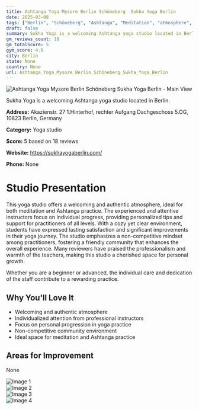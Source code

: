 ```yaml
---
title: Ashtanga Yoga Mysore Berlin Schöneberg  Sukha Yoga Berlin
date: 2025-03-08
tags: ["Berlin", "Schöneberg", "Ashtanga", "Meditation", "atmosphere", "individual attention", "Berlin"]  
draft: false
summary: Sukha Yoga is a welcoming Ashtanga yoga studio located in Berlin.
gm_reviews_count: 18
gm_totalScore: 5
gym_score: 4.0
city: Berlin
state: None
country: None
url: Ashtanga_Yoga_Mysore_Berlin_Schöneberg_Sukha_Yoga_Berlin
---
```


<div className="aspect-[16/9] relative my-8">
  <img 
    src="https://lh5.googleusercontent.com/p/AF1QipNXHhoXSIH7nEPC1HyRghLFpSNKMCy5_wNL8P4J=w1920-h1080-k-no"
    alt="Ashtanga Yoga Mysore Berlin Schöneberg  Sukha Yoga Berlin - Main View"
    className="object-cover absolute inset-0 w-full h-full rounded-lg"
  />
</div>

Sukha Yoga is a welcoming Ashtanga yoga studio located in Berlin.

**Address:** Akazienstr. 27 1.Hinterhof, rechter Aufgang Dachgeschoss 5.OG, 10823 Berlin, Germany

**Category:** Yoga studio

**Score:** 5 based on 18 reviews

**Website:** https://sukhayogaberlin.com/

**Phone:** None

# Studio Presentation

This yoga studio offers a welcoming and authentic atmosphere, ideal for both meditation and Ashtanga practice. The experienced and attentive instructors focus on individual progress, providing personalized tips and support for practitioners of all levels. With a cozy yet clear environment, students have expressed lasting satisfaction and significant improvements in their yoga journey. The studio emphasizes a non-competitive mindset among practitioners, fostering a friendly community that enhances the overall experience. Many reviewers have praised the professionalism and warmth of the teachers, making this studio a cherished space for personal growth.

Whether you are a beginner or advanced, the individual care and dedication of the staff contribute to a rewarding practice.

## Why You'll Love It

- Welcoming and authentic atmosphere
- Individualized attention from professional instructors
- Focus on personal progression in yoga practice
- Non-competitive community environment
- Ideal space for meditation and Ashtanga practice

## Areas for Improvement

None

<div className="grid grid-cols-1 xl:grid-cols-2 gap-4 my-8">
<div className="aspect-[4/3] relative"><img src="https://lh5.googleusercontent.com/p/AF1QipMmI7mThTt-ixwm8htjm7j-rccJLDGqAqbnrHBd=w1920-h1080-k-no" alt="Image 1" className="object-cover absolute inset-0 w-full h-full rounded-lg" /></div>
<div className="aspect-[4/3] relative"><img src="https://lh5.googleusercontent.com/p/AF1QipMgqfIgH0-nt6qiSDGQE7FhYTZs9Hce27JX_Drx=w1920-h1080-k-no" alt="Image 2" className="object-cover absolute inset-0 w-full h-full rounded-lg" /></div>
<div className="aspect-[4/3] relative"><img src="https://lh5.googleusercontent.com/p/AF1QipPGq7kBiH_2MoLzDTatreaOvk3W_BIePB9Q4_1i=w1920-h1080-k-no" alt="Image 3" className="object-cover absolute inset-0 w-full h-full rounded-lg" /></div>
<div className="aspect-[4/3] relative"><img src="https://lh5.googleusercontent.com/p/AF1QipN6ovUrC3TUKzcz9O36YeuC85NFgAOn8evQNl0P=w1920-h1080-k-no" alt="Image 4" className="object-cover absolute inset-0 w-full h-full rounded-lg" /></div>
</div>